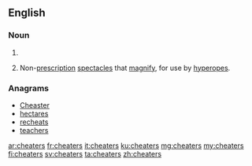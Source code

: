 ==English==

===Noun===
{{head|en|plural}}

# {{plural of|cheater|lang=en}}
# {{context|informal|plurale tantum|lang=en}} Non-[[prescription]] [[spectacles]] that [[magnify]], for use by [[hyperope]]s.

===Anagrams===
* [[Cheaster#English|Cheaster]]
* [[hectares#English|hectares]]
* [[recheats#English|recheats]]
* [[teachers#English|teachers]]

[[ar:cheaters]]
[[fr:cheaters]]
[[it:cheaters]]
[[ku:cheaters]]
[[mg:cheaters]]
[[my:cheaters]]
[[fi:cheaters]]
[[sv:cheaters]]
[[ta:cheaters]]
[[zh:cheaters]]